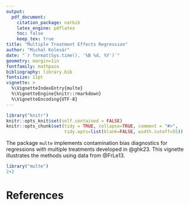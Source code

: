 ```yaml
---
output:
  pdf_document:
    citation_package: natbib
    latex_engine: pdflatex
    toc: false
    keep_tex: true
title: "Multiple Treatment Effects Regression"
author: "Michal Kolesár"
date: "`r format(Sys.time(), '%B %d, %Y')`"
geometry: margin=1in
fontfamily: mathpazo
bibliography: library.bib
fontsize: 11pt
vignette: >
  %\VignetteIndexEntry{multe}
  %\VignetteEngine{knitr::rmarkdown}
  %\VignetteEncoding{UTF-8}
---
```


```r
library("knitr")
knitr::opts_knit$set(self.contained = FALSE)
knitr::opts_chunk$set(tidy = TRUE, collapse=TRUE, comment = "#>",
                      tidy.opts=list(blank=FALSE, width.cutoff=55))
```

The package `multe` implements contamination bias diagnostics for regressions
with multiple treatments developed in @ghk23. This vignette illustrates the
methods using data from @FrLe13.

```r
library("multe")
2+2
```

# References
